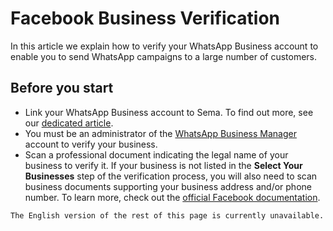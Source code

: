 # Facebook Business Verification 


In this article we explain how to verify your WhatsApp Business account to enable you to send WhatsApp campaigns to a large number of customers.


## Before you start 



* Link your WhatsApp Business account to Sema. To find out more, see our [dedicated article]().
* You must be an administrator of the [WhatsApp Business Manager](https://business.facebook.com/) account to verify your business.
* Scan a professional document indicating the legal name of your business to verify it. If your business is not listed in the **Select Your Businesses** step of the verification process, you will also need to scan business documents supporting your business address and/or phone number. To learn more, check out the [official Facebook documentation](https://business.facebook.com/business/help/159334372093366?__tn__=%2BR).


`The English version of the rest of this page is currently unavailable.`


